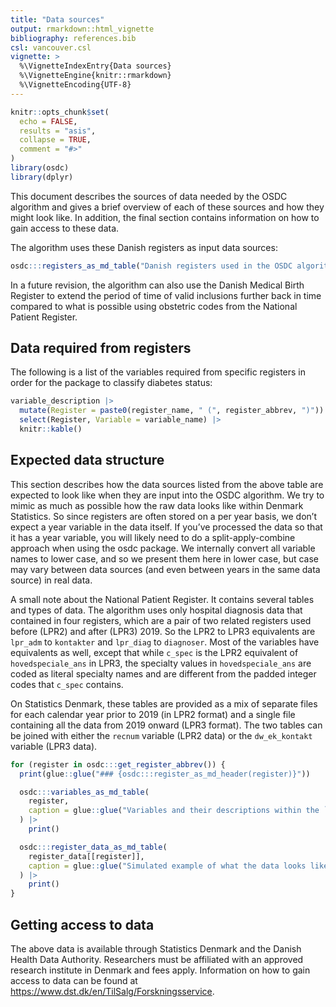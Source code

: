 ```yaml
---
title: "Data sources"
output: rmarkdown::html_vignette
bibliography: references.bib
csl: vancouver.csl
vignette: >
  %\VignetteIndexEntry{Data sources}
  %\VignetteEngine{knitr::rmarkdown}
  %\VignetteEncoding{UTF-8}
---
```


```r
knitr::opts_chunk$set(
  echo = FALSE,
  results = "asis",
  collapse = TRUE,
  comment = "#>"
)
library(osdc)
library(dplyr)
```

This document describes the sources of data needed by the OSDC algorithm
and gives a brief overview of each of these sources and how they might
look like. In addition, the final section contains information on how to
gain access to these data.

The algorithm uses these Danish registers as input data sources:

```r
osdc:::registers_as_md_table("Danish registers used in the OSDC algorithm.")
```

In a future revision, the algorithm can also use the Danish Medical
Birth Register to extend the period of time of valid inclusions further
back in time compared to what is possible using obstetric codes from the
National Patient Register.

## Data required from registers

The following is a list of the variables required from specific
registers in order for the package to classify diabetes status:

```r
variable_description |>
  mutate(Register = paste0(register_name, " (", register_abbrev, ")")) |>
  select(Register, Variable = variable_name) |>
  knitr::kable()
```

## Expected data structure

This section describes how the data sources listed from the above table
are expected to look like when they are input into the OSDC algorithm.
We try to mimic as much as possible how the raw data looks like within
Denmark Statistics. So since registers are often stored on a per year
basis, we don't expect a year variable in the data itself. If you've
processed the data so that it has a year variable, you will likely need
to do a split-apply-combine approach when using the osdc package. We
internally convert all variable names to lower case, and so we present
them here in lower case, but case may vary between data sources (and
even between years in the same data source) in real data.

A small note about the National Patient Register. It contains several
tables and types of data. The algorithm uses only hospital diagnosis
data that contained in four registers, which are a pair of two related
registers used before (LPR2) and after (LPR3) 2019. So the LPR2 to LPR3
equivalents are `lpr_adm` to `kontakter` and `lpr_diag` to `diagnoser`.
Most of the variables have equivalents as well, except that while
`c_spec` is the LPR2 equivalent of `hovedspeciale_ans` in LPR3, the
specialty values in `hovedspeciale_ans` are coded as literal specialty
names and are different from the padded integer codes that `c_spec`
contains.

On Statistics Denmark, these tables are provided as a mix of separate
files for each calendar year prior to 2019 (in LPR2 format) and a single
file containing all the data from 2019 onward (LPR3 format). The two
tables can be joined with either the `recnum` variable (LPR2 data) or
the `dw_ek_kontakt` variable (LPR3 data).

```r
for (register in osdc:::get_register_abbrev()) {
  print(glue::glue("### {osdc:::register_as_md_header(register)}"))

  osdc:::variables_as_md_table(
    register,
    caption = glue::glue("Variables and their descriptions within the `{register}` register.")
  ) |>
    print()

  osdc:::register_data_as_md_table(
    register_data[[register]],
    caption = glue::glue("Simulated example of what the data looks like for the `{register}` register.")
  ) |>
    print()
}
```

## Getting access to data

The above data is available through Statistics Denmark and the Danish
Health Data Authority. Researchers must be affiliated with an approved
research institute in Denmark and fees apply. Information on how to gain
access to data can be found at
<https://www.dst.dk/en/TilSalg/Forskningsservice>.
